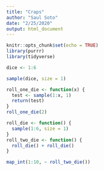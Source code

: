 ```yaml
---
title: "Craps"
author: "Saul Soto"
date: "2/25/2020"
output: html_document
---
```


```r
knitr::opts_chunk$set(echo = TRUE)
library(purrr)
library(tidyverse)

dice <- 1:6

sample(dice, size = 1)

roll_one_die <- function(x) {
  test <- sample(1:x, 1)
  return(test)
}
roll_one_die(2)

roll_die <- function() {
  sample(1:6, size = 1)
}
roll_two_die <- function() {
  roll_die() + roll_die()
}
```

```r
map_int(1:10, ~ roll_two_die())
```



